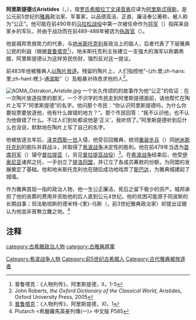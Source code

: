 {{about||古希腊作家|阿里斯提德 (米利都)}}
'''阿里斯提德'''或'''Aristides'''（{{lang-el|Ἀριστείδης}}，{{bd|前530年||前468年|}}），按[[罗氏希腊拉丁文译音表|罗氏希腊拉丁文译音表]]应译为[[阿里斯忒得斯|阿里斯忒得斯]]，是公元前5世纪的[[雅典|雅典]]政治家、军事家，以品德高洁、正直、廉洁奉公著称，被人称为“公正”。他可能在前490年的[[马拉松战役|马拉松战役]]中第一次被任命作为[[将军_(古雅典)|将军]]（{{lang|el|στρατηγοs}}）指挥来自家乡的军队，并由于战功而在前489-488年被选为[[执政官|执政官]]（{{lang|el|ἄρχων}}）。

他是城邦贵族势力的代表，与[[地米斯托克利|地米斯托克利]]是政治上的敌人，后者代表了下层雅典公民的利益（根据[[普鲁塔克|普鲁塔克]]<ref>普鲁塔克：《人物列传》，阿里斯提德，II，1-5</ref>）。地米斯托克利主张建立一支强大的海军以称霸希腊，阿里斯提德认为这样劳民伤财，强烈反对这一提议。

前483年他被雅典人[[陶片放逐制|以陶片放逐]]。残留的陶片上，人们指控他“-{zh:里;zh-hans:里;zh-hant:裡;}-通[[波斯|波斯]]”（{{lang|en|Medism}}）及粗暴对待恳求他的人<ref>John Roberts, ''the Oxford Dictionary of the Classical World'', Aristides, Oxford University Press, 2005</ref>。

[[File:AGMA_Ostrakon_Aristide.jpg|thumb]]
一个长久传颂的的故事作为他“公正”的佐证：在一次陶片放逐投票的那天，一个不识字的市民走到阿里斯提德面前，请他帮忙在陶片上写下“阿里斯提德”的名字。他问那个市民：“你认识阿里斯提德吗，为什么你要投票要放逐他，他有什么做错的地方？”。那个市民回答：“我不认识他，也不认为他做错了什么。不过人们到处都说他是‘正义’，我听烦了。”阿里斯提德听到后什么也没说，默默地在陶片上写了自己的名字。

他被放逐五年后，[[泽克西斯一世|泽克西斯一世]]入侵，他受召回雅典，统领[[重装步兵|重装步兵]]（{{lang|en|Hoplite}}）同[[地米斯托克利|地米斯托克利]]的舰队并肩战斗，并取得了[[希波战争|希波战争]]决定性的胜利。他在前479年当选为[[首席将军|首席将军]]（{{lang|el|στρατηγοs αυτωκρατωρ}}）镇守[[普拉提亚|普拉提亚]]（{{lang|el|Πλάταια}}，另见[[普拉提亚战役|普拉提亚战役]]）<ref>[[普鲁塔克|普鲁塔克]]：《人物列传》，阿里斯提德，XI，1</ref>。在[[希波战争|希波战争]]结束后，他受[[伊奥尼亚|伊奥尼亚]]诸邦之托，一手创立了[[提洛同盟|提洛同盟]]，并订立了各成员筹款的份额，为同盟的发展奠定了基础。他和地米斯托克利也在随后成功地戏弄了[[斯巴达|斯巴达]]，为雅典城建起了城墙。

作为雅典首屈一指的政治人物，他一生公正廉洁，死后之留下极少的资产。城邦承担了他的丧葬的费用并资助他的后人直到公元4世纪。他的贫困可能源于同波斯的长期战事；但法勒琉斯的德米特-{里}-乌斯（{{lang|el|Δημήτριος Φαληρεύς}}，前3世纪雅典政治家）却提出证据认为他並非貧無立錐之地。<ref> Plutarch <希臘羅馬英豪列傳(一)> 中文版 P585 </ref>

==注释==
<references/>

{{s-start}}
{{s-reg}}
{{succession box|
 title=[[雅典执政官|雅典执政官]]
前489年-前488年|
 before=[[小发伊尼普|小发伊尼普]]|
 after=[[安喀塞斯|安喀塞斯]]|
 years=
}}
{{s-end}}

{{Ancient Athenian statesmen}}
{{Authority control}}
[[category:古希臘政治人物|category:古希臘政治人物]]
[[category:古雅典將軍|category:古雅典將軍]]
[[Category:希波战争人物|Category:希波战争人物]]
[[Category:前5世纪古希腊人|Category:前5世纪古希腊人]]
[[Category:古代雅典被放逐者|Category:古代雅典被放逐者]]